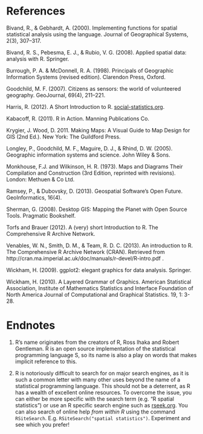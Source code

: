 # References

Bivand, R., & Gebhardt, A. (2000). Implementing functions for spatial statistical analysis using the language. Journal of Geographical Systems, 2(3), 307–317.

Bivand, R. S., Pebesma, E. J., & Rubio, V. G. (2008). Applied spatial data: analysis with R. Springer.

Burrough, P. A. & McDonnell, R. A. (1998). Principals of Geographic Information Systems (revised edition). Clarendon Press, Oxford.

Goodchild, M. F. (2007). Citizens as sensors: the world of volunteered geography. GeoJournal, 69(4), 211–221. 

Harris, R. (2012). A Short Introduction to R. 
[social-statistics.org](http://www.social-statistics.org/).

Kabacoff, R. (2011). R in Action. Manning Publications Co.

Krygier, J. Wood, D. 2011. Making Maps: A Visual Guide to Map Design for 
GIS (2nd Ed.). New York: The Guildford Press.

Longley, P., Goodchild, M. F., Maguire, D. J., & Rhind, D. W. (2005). 
Geographic information systems and science. John Wiley & Sons.

Monkhouse, F.J. and Wilkinson, H. R. (1973). Maps and Diagrams Their Compilation and Construction (3rd Edition, reprinted with revisions). London: Methuen & Co Ltd. 

Ramsey, P., & Dubovsky, D. (2013). Geospatial Software's Open Future. 
GeoInformatics, 16(4). 

Sherman, G. (2008). Desktop GIS: Mapping the Planet with Open Source Tools. Pragmatic Bookshelf.

Torfs and Brauer (2012). A (very) short Introduction to R. The Comprehensive R Archive Network.

Venables, W. N., Smith, D. M., & Team, R. D. C. (2013). An introduction to R. The Comprehensive R Archive Network (CRAN). Retrieved from http://cran.ma.imperial.ac.uk/doc/manuals/r-devel/R-intro.pdf .

Wickham, H. (2009). ggplot2: elegant graphics for data analysis. Springer.

Wickham, H. (2010). A Layered Grammar of Graphics. American Statistical Association, Institute of Mathematics Statistics and Interface Foundation of North America Journal of Computational and Graphical Statistics. 19, 1: 3-28.

# Endnotes

1. R's name originates from the creators of R, Ross Ihaka and Robert Gentleman.
R is an open source implementation of the statistical programming language S, 
so its name is also a play on words that makes implicit reference to this.

2. R is notoriously difficult to search for on major search 
engines, as it is such a common letter with many other uses beyond the name
of a statistical programming language. This should not be a deterrent, as 
R has a wealth of excellent online resources. To overcome the issue, 
you can either be more specific with the search term (e.g. "R spatial statistics")
or use an R specific search engine such as [rseek.org](http://www.rseek.org/).
You can also search of online help *from within R* using the command `RSiteSearch`.
E.g. `RSiteSearch("spatial statistics")`. Experiment and see which you prefer!